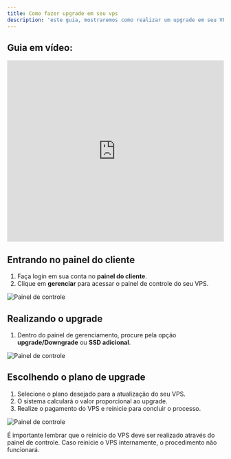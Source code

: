 ```yaml
---
title: Como fazer upgrade em seu vps
description: 'este guia, mostraremos como realizar um upgrade em seu VPS.'
---
```


## Guia em vídeo:
<iframe
  width="100%"
  height="422"
  src="https://www.youtube.com/embed/rJ1h3FAFXe4?si=GpBmzygQxYxbee1B"
  title="YouTube video player"
  frameborder="0"
  allow="accelerometer; autoplay; clipboard-write; encrypted-media; gyroscope; picture-in-picture"
  allowfullscreen
></iframe>

## Entrando no painel do cliente
1. Faça login em sua conta no **painel do cliente**.
2. Clique em **gerenciar** para acessar o painel de controle do seu VPS.

<img
  className="block"
  src="/images/painel-de-controle.png"
  alt="Painel de controle"
/>

## Realizando o upgrade

1. Dentro do painel de gerenciamento, procure pela opção **upgrade/Downgrade** ou **SSD adicional**.

<img
  className="block"
  src="/images/upgrade.png"
  alt="Painel de controle"
/>

## Escolhendo o plano de upgrade

1. Selecione o plano desejado para a atualização do seu VPS.
2. O sistema calculará o valor proporcional ao upgrade.
3. Realize o pagamento do VPS e reinicie para concluir o processo.

<img
  className="block"
  src="/images/upgrade-planos.png"
  alt="Painel de controle"
/>

<Warning>
É importante lembrar que o reinício do VPS deve ser realizado através do painel de controle. Caso reinicie o VPS internamente, o procedimento não funcionará.
</Warning>